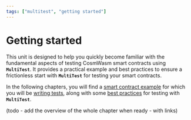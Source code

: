 ```yaml
---
tags: ["multitest", "getting started"]
---
```


# Getting started

This unit is designed to help you quickly become familiar with the fundamental aspects of testing
CosmWasm smart contracts using **`MultiTest`**. It provides a practical example and best practices
to ensure a frictionless start with **`MultiTest`** for testing your smart contracts.

In the following chapters, you will find a
[smart contract example](getting-started/smart-contract.mdx) for which you will be
[writing tests](getting-started/writing-tests.mdx), along with some
[best practices](getting-started/tests-placement.mdx) for testing with **`MultiTest`**.

(todo - add the overview of the whole chapter when ready - with links)
